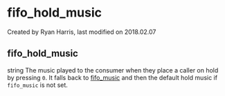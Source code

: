 
# fifo_hold_music 

 Created by  Ryan Harris, last modified on 2018.02.07

## fifo_hold_music

string The music played to the consumer when they place a caller on hold by pressing `0`. It falls back to [fifo\_music](../FreeSWITCH-Explained/Dialplan/Variables-Master-List_16352570.mdx#fifo_music) and then the default hold music if `fifo_music` is not set.


